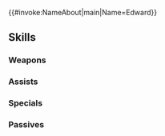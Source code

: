 {{#invoke:NameAbout|main|Name=Edward}}{{HeroPage Tabs}}
{{Hero Infobox
|Name=Edward
|Title=Blade of Justice
|WeaponType=Red Sword
|MoveType=Infantry
|Origin=Fire Emblem: Radiant Dawn
|Gender=Male
|actorEN=Joshua Waters
|actorJP=大塚剛央
|artist=スエカネクミコ
|randomStartTime=2024-07-07T07:00:00Z
|additionDate=June 6, 2024
|releaseDate=June 7, 2024
|poolDate=June 28, 2024
|poolRarities=5
|cv1=9
|cv2=100210
|TagID=エディ
|InternalID=1104
|Properties=
|description=A boy from the streets of Nevassa, the capital of Daein. A member of the Dawn Brigade. Appears in Fire Emblem: Radiant Dawn.
}}
{{Stats Page
|Lv1HP=18|Lv1ATK=13|Lv1SPD=11|Lv1DEF=8|Lv1RES=6
|GRHP=50|GRATK=70|GRSPD=80|GRDEF=80|GRRES=35
}}
==Skills==
===Weapons===
{{Weapons Table
|weapon1=Iron Sword
|weapon1Default=1
|weapon1Unlock=1
|weapon2=Steel Sword
|weapon2Default=2
|weapon2Unlock=2
|weapon3=Silver Sword
|weapon3Default=4
|weapon3Unlock=3
|weapon4=Caladbolg
|weapon4Default=5
|weapon4Unlock=5
}}
===Assists===
{{Assists Table}}
===Specials===
{{Specials Table
|special1=Buckler
|special1Default=4
|special1Unlock=3
|special2=Escutcheon
|special2Unlock=4
|special3=Godlike Reflexes
|special3Unlock=5
}}
===Passives===
{{Passives Table
|passiveB1=Shield Pulse 1
|passiveB2=Shield Pulse 2
|passiveB3=Shield Pulse 3
|passiveB4=Buffer 4
|passiveB1Unlock=2
|passiveB2Unlock=3
|passiveB3Unlock=4
|passiveB4Unlock=5
|passiveC1=Breath of Life 1
|passiveC2=Breath of Life 2
|passiveC3=Breath of Life 3
|passiveC4=Breath of Life 4
|passiveC1Unlock=2
|passiveC2Unlock=3
|passiveC3Unlock=4
|passiveC4Unlock=5
}}
{{Heroes Navbox}}